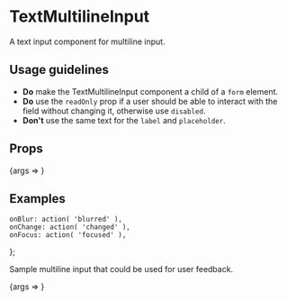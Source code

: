 
<Meta title="Forms/TextMultilineInput" component={TextMultilineInput} />

# TextMultilineInput

A text input component for multiline input.

## Usage guidelines

- **Do** make the TextMultilineInput component a child of a `form` element.
- **Do** use the `readOnly` prop if a user should be able to interact with the field without changing it, otherwise use `disabled`.
- **Don't** use the same text for the `label` and `placeholder`.


## Props

<Canvas>
	<Story
		args={{
			id: 'story',
			placeholder: 'Tell me a story....',
		}}
		name="Default"
	>
		{args => <TextMultilineInput {...args} />}
	</Story>
</Canvas>

<ArgsTable story="Default" />

## Examples

	onBlur: action( 'blurred' ),
	onChange: action( 'changed' ),
	onFocus: action( 'focused' ),
};

Sample multiline input that could be used for user feedback.

<Canvas>
	<Story
		args={{
			...defaultActions,
			hint: 'We welcome as much feedback as you’d like to give.',
			label: 'Message',
			id: 'feedback',
			required: true,
		}}
		name="TextArea"
	>
		{args => <TextMultilineInput {...args} />}
	</Story>
</Canvas>
